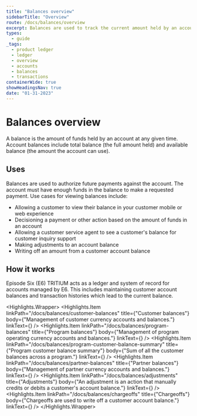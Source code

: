 ```yaml
---
title: "Balances overview"
sidebarTitle: "Overview"
route: /docs/balances/overview
excerpt: Balances are used to track the current amount held by an account.
types: 
  - guide
_tags:
  - product ledger
  - ledger
  - overview
  - accounts
  - balances
  - transactions
containerWide: true
showHeadingsNav: true
date: "01-31-2023"
---
```



# Balances overview

A balance is the amount of funds held by an account at any given time. Account balances include total balance (the full amount held) and available balance (the amount the account can use).

## Uses

Balances are used to authorize future payments against the account. The account must have enough funds in the balance to make a requested payment. Use cases for viewing balances include:

- Allowing a customer to view their balance in your customer mobile or web experience
- Decisioning a payment or other action based on the amount of funds in an account
- Allowing a customer service agent to see a customer's balance for customer inquiry support
- Making adjustments to an account balance
- Writing off an amount from a customer account balance

## How it works

Episode Six (E6) TRITIUM acts as a ledger and system of record for accounts managed by E6. This includes maintaining customer account balances and transaction histories which lead to the current balance.

<Highlights.Wrapper>
    <Highlights.Item
        linkPath="/docs/balances/customer-balances"
        title={"Customer balances"}
        body={"Management of customer currency accounts and balances."}
        linkText={<Trans i18nKey="learn-more" />}
    />
    <Highlights.Item
        linkPath="/docs/balances/program-balances"
        title={"Program balances"}
        body={"Management of program operating currency accounts and balances."}
        linkText={<Trans i18nKey="learn-more" />}
    />
    <Highlights.Item
        linkPath="/docs/balances/program-customer-balance-summary"
        title={"Program customer balance summary"}
        body={"Sum of all the customer balances across a program."}
        linkText={<Trans i18nKey="learn-more" />}
    />
    <Highlights.Item
        linkPath="/docs/balances/partner-balances"
        title={"Partner balances"}
        body={"Management of partner currency accounts and balances."}
        linkText={<Trans i18nKey="learn-more" />}
    />
    <Highlights.Item
        linkPath="/docs/balances/adjustments"
        title={"Adjustments"}
        body={"An adjustment is an action that manually credits or debits a customer's account balance."}
        linkText={<Trans i18nKey="learn-more" />}
    />
    <Highlights.Item
        linkPath="/docs/balances/chargeoffs"
        title={"Chargeoffs"}
        body={"Chargeoffs are used to write off a customer account balance."}
        linkText={<Trans i18nKey="learn-more" />}
    />
</Highlights.Wrapper>
